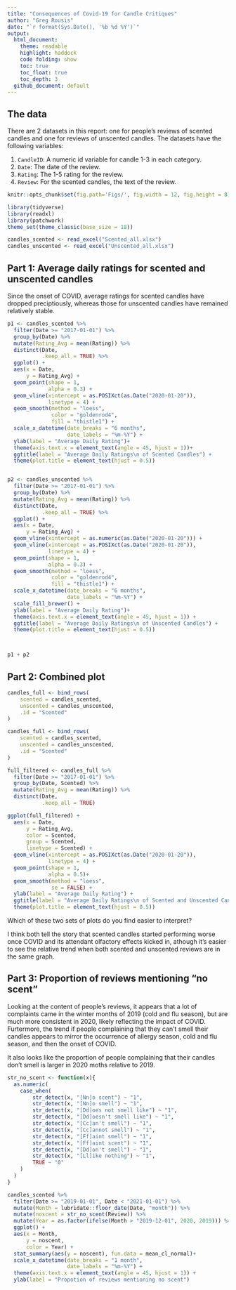 ```yaml
---
title: "Consequences of Covid-19 for Candle Critiques"
author: "Greg Rousis"
date: "`r format(Sys.Date(), '%b %d %Y')`"
output: 
  html_document:
    theme: readable
    highlight: haddock
    code folding: show
    toc: true
    toc_float: true
    toc_depth: 3
  github_document: default
---
```



## The data

There are 2 datasets in this report: one for people's reviews of scented candles and one for reviews of unscented candles. The datasets have the following variables:

  1. `CandleID`: A numeric id variable for candle 1-3 in each category.
  2. `Date`: The date of the review.
  3. `Rating`: The 1-5 rating for the review.
  4. `Review`: For the scented candles, the text of the review.

```r
knitr::opts_chunk$set(fig.path='Figs/', fig.width = 12, fig.height = 8)

library(tidyverse)
library(readxl)
library(patchwork)
theme_set(theme_classic(base_size = 18))

candles_scented <- read_excel("Scented_all.xlsx")
candles_unscented <- read_excel("Unscented_all.xlsx")

```


## Part 1: Average daily ratings for scented and unscented candles

Since the onset of COVID, average ratings for scented candles have dropped preciptiously, whereas those for unscented candles have remained relatively stable.

```r

p1 <- candles_scented %>% 
  filter(Date >= "2017-01-01") %>% 
  group_by(Date) %>% 
  mutate(Rating_Avg = mean(Rating)) %>%
  distinct(Date,
           .keep_all = TRUE) %>% 
  ggplot() +
  aes(x = Date,
      y = Rating_Avg) +
  geom_point(shape = 1, 
             alpha = 0.3) +
  geom_vline(xintercept = as.POSIXct(as.Date("2020-01-20")),
             linetype = 4) +
  geom_smooth(method = "loess",
              color = "goldenrod4",
              fill = "thistle1") +
  scale_x_datetime(date_breaks = "6 months",
                   date_labels = "%m-%Y") +
  ylab(label = "Average Daily Rating")+
  theme(axis.text.x = element_text(angle = 45, hjust = 1))+
  ggtitle(label = "Average Daily Ratings\n of Scented Candles") +
  theme(plot.title = element_text(hjust = 0.5))


p2 <- candles_unscented %>% 
  filter(Date >= "2017-01-01") %>% 
  group_by(Date) %>% 
  mutate(Rating_Avg = mean(Rating)) %>%
  distinct(Date,
           .keep_all = TRUE) %>% 
  ggplot() +
  aes(x = Date,
      y = Rating_Avg) +
  geom_vline(xintercept = as.numeric(as.Date("2020-01-20"))) +
  geom_vline(xintercept = as.POSIXct(as.Date("2020-01-20")),
             linetype = 4) +
  geom_point(shape = 1,
             alpha = 0.3) +
  geom_smooth(method = "loess",
              color = "goldenrod4",
              fill = "thistle1") +
  scale_x_datetime(date_breaks = "6 months",
                   date_labels = "%m-%Y") +
  scale_fill_brewer() +
  ylab(label = "Average Daily Rating")+
  theme(axis.text.x = element_text(angle = 45, hjust = 1)) +
  ggtitle(label = "Average Daily Ratings\n of Unscented Candles") +
  theme(plot.title = element_text(hjust = 0.5))



p1 + p2

```


## Part 2: Combined plot



```r

candles_full <- bind_rows(
	scented = candles_scented, 
	unscented = candles_unscented, 
	.id = "Scented"
)

```

```r

candles_full <- bind_rows(
	scented = candles_scented, 
	unscented = candles_unscented, 
	.id = "Scented"
)

full_filtered <- candles_full %>% 
  filter(Date >= "2017-01-01") %>% 
  group_by(Date, Scented) %>% 
  mutate(Rating_Avg = mean(Rating)) %>%
  distinct(Date,
           .keep_all = TRUE)

ggplot(full_filtered) +
  aes(x = Date,
      y = Rating_Avg,
      color = Scented,
      group = Scented,
      linetype = Scented) +
  geom_vline(xintercept = as.POSIXct(as.Date("2020-01-20")),
             linetype = 4) +
  geom_point(shape = 1,
             alpha = 0.5)+
  geom_smooth(method = "loess",
              se = FALSE) +
  ylab(label = "Average Daily Rating") +
  ggtitle(label = "Average Daily Ratings\n of Scented and Unscented Candles") +
  theme(plot.title = element_text(hjust = 0.5))

```

Which of these two sets of plots do you find easier to interpret?

I think both tell the story that scented candles started performing worse once COVID and its attendant olfactory effects kicked in, athough it's easier to see the relative trend when both scented and unscented reviews are in the same graph.


## Part 3: Proportion of reviews mentioning "no scent"

Looking at the content of people's reviews, it appears that a lot of complaints came in the winter months of 2019 (cold and flu season), but are much more consistent in 2020, likely reflecting the impact of COVID. Furtermore, the trend if people complaining that they can't smell their candles appears to mirror the occurrence of allergy season, cold and flu season, and then the onset of COVID.

It also looks like the proportion of people complaining that their candles don't smell is larger in 2020 moths relative to 2019.


```r
str_no_scent <- function(x){
  as.numeric(
  	case_when(
  		str_detect(x, "[Nn]o scent") ~ "1", 
  		str_detect(x, "[Nn]o smell") ~ "1",
  		str_detect(x, "[Dd]oes not smell like") ~ "1",
  		str_detect(x, "[Dd]oesn't smell like") ~ "1",
  		str_detect(x, "[Cc]an't smell") ~ "1",
  		str_detect(x, "[Cc]annot smell") ~ "1",
  		str_detect(x, "[Ff]aint smell") ~ "1",
  		str_detect(x, "[Ff]aint scent") ~ "1",
  		str_detect(x, "[Dd]on't smell") ~ "1",
  		str_detect(x, "[Ll]ike nothing") ~ "1",
  		TRUE ~ "0"
  	)
  )
}
```

```r

candles_scented %>% 
  filter(Date >= "2019-01-01", Date < "2021-01-01") %>% 
  mutate(Month = lubridate::floor_date(Date, "month")) %>% 
  mutate(noscent = str_no_scent(Review)) %>%
  mutate(Year = as.factor(ifelse(Month > "2019-12-01", 2020, 2019))) %>%
  ggplot() +
  aes(x = Month,
      y = noscent,
      color = Year) +
  stat_summary(aes(y = noscent), fun.data = mean_cl_normal)+
  scale_x_datetime(date_breaks = "1 month",
                   date_labels = "%m-%Y") +
  theme(axis.text.x = element_text(angle = 45, hjust = 1)) +
  ylab(label = "Propotion of reviews mentioning no scent")




```

